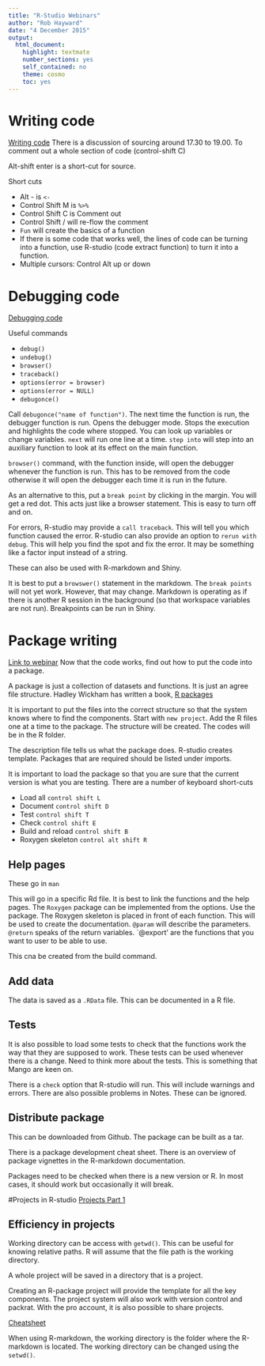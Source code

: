 ```yaml
---
title: "R-Studio Webinars"
author: "Rob Hayward"
date: "4 December 2015"
output: 
  html_document: 
    highlight: textmate
    number_sections: yes
    self_contained: no
    theme: cosmo
    toc: yes
---
```


# Writing code
[Writing code](https://www.rstudio.com/resources/webinars/)
There is a discussion of sourcing around 17.30 to 19.00.  To comment out a whole section of code (control-shift C)

Alt-shift enter is a short-cut for source.

Short cuts

* Alt - is `<-`
* Control Shift M is `%>%`
* Control Shift C is Comment out
* Control Shift / will re-flow the comment
* `Fun` will create the basics of a function
* If there is some code that works well, the lines of code can be turning into a function, use R-studio (code extract function) to turn it into a function. 
* Multiple cursors: Control Alt up or down

# Debugging code
[Debugging code](https://www.rstudio.com/resources/webinars/rstudio-essentials-webinar-series-programming-part-2/)

Useful commands

* `debug()`
* `undebug()`
* `browser()`
* `traceback()`
* `options(error = browser)`
* `options(error = NULL)`
* `debugonce()`

Call `debugonce("name of function")`.  The next time the function is run, the debugger function is run. Opens the debugger mode.  Stops the execution and highlights the code where stopped. You can look up variables or change variables. `next` will run one line at a time. `step into` will step into an auxiliary function to look at its effect on the main function. 

`browser()` command, with the function inside, will open the debugger whenever the function is run. This has to be removed from the code otherwise it will open the debugger each time it is run in the future. 

As an alternative to this, put a `break point` by clicking in the margin.  You will get a red dot. This acts just like a browser statement.  This is easy to turn off and on. 

For errors, R-studio may provide a `call traceback`. This will tell you which function caused the error. R-studio can also provide an option to `rerun with debug`. This will help you find the spot and fix the error. It may be something like a factor input instead of a string. 

These can also be used with R-markdown and Shiny. 

It is best to put a `browswer()` statement in the markdown.  The `break points` will not yet work. However, that may change. Markdown is operating as if there is another R session in the background (so that workspace variables are not run). Breakpoints can be run in Shiny. 

# Package writing
[Link to webinar](https://www.rstudio.com/resources/webinars/rstudio-essentials-webinar-series-programming-part-3/)
Now that the code works, find out how to put the code into a package. 

A package is just a collection of datasets and functions. It is just an agree file structure. Hadley Wickham has written a book, [R packages](http://r-pkgs.had.co.nz)

It is important to put the files into the correct structure so that the system knows where to find the components. Start with `new project`.  Add the R files one at a time to the package.  The structure will be created. The codes will be in the R folder. 

The description file tells us what the package does. R-studio creates template. Packages that are required should be listed under imports. 

It is important to load the package so that you are sure that the current version is what you are testing. There are a number of keyboard short-cuts

* Load all `control shift L`
* Document `control shift D`
* Test `control shift T`
* Check `control shift E`
* Build and reload `control shift B`
* Roxygen skeleton `control alt shift R`

## Help pages
These go in `man`

This will go in a specific Rd file.  It is best to link the functions and the help pages.  The `Roxygen` package can be implemented from the options. Use the package. The Roxygen skeleton is placed in front of each function. This will be used to create the documentation. `@param` will describe the parameters. `@return` speaks of the return variables.  `@export' are the functions that you want to user to be able to use. 

This cna be created from the build command.

## Add data

The data is saved as a `.RData` file.  This can be documented in a R file. 

## Tests

It is also possible to load some tests to check that the functions work the way that they are supposed to work.  These tests can be used whenever there is a change. Need to think more about the tests. This is something that Mango are keen on. 

There is a `check` option that R-studio will run. This will include warnings and errors. There are also possible problems in Notes. These can be ignored. 

## Distribute package

This can be downloaded from Github. The package can be built as a tar. 

There is a package development cheat sheet. There is an overview of package vignettes in the R-markdown documentation. 

Packages need to be checked when there is a new version or R.  In most cases, it should work but occasionally it will break. 

#Projects in R-studio
[Projects Part 1]()

## Efficiency in projects
Working directory can be access with `getwd()`.  This can be useful for knowing relative paths. R will assume that the file path is the working directory. 

A whole project will be saved in a directory that is a project. 

Creating an R-package project will provide the template for all the key components.  The project system will also work with version control and packrat. With the pro account, it is also possible to share projects.  

[Cheatsheet](www.rstudio.com/resources/cheatsheets/)


When using R-markdown, the working directory is the folder where the R-markdown is located.  The working directory can be changed using the `setwd()`.  